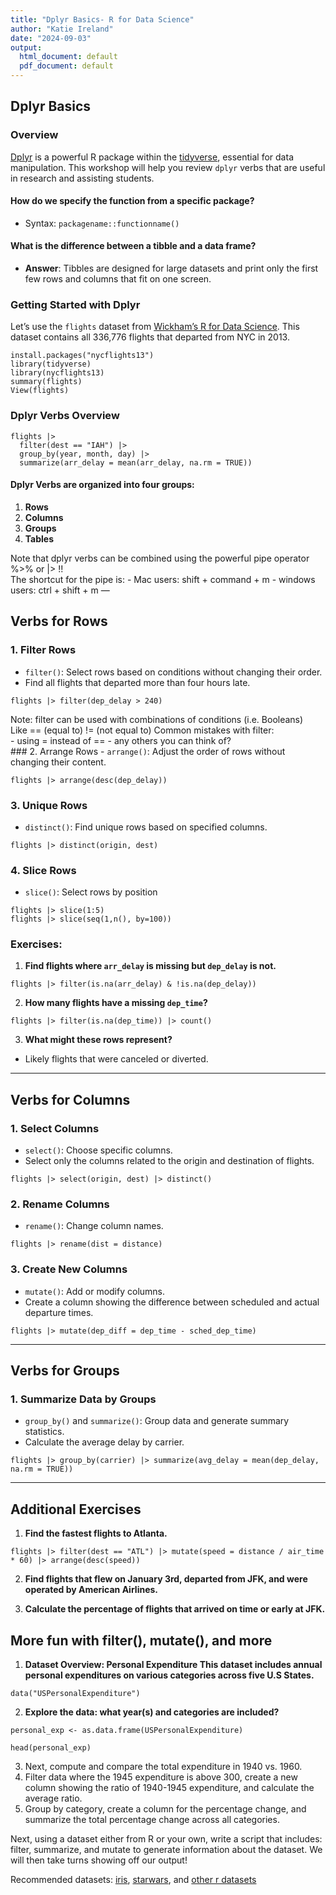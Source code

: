 ```yaml
---
title: "Dplyr Basics- R for Data Science"
author: "Katie Ireland"
date: "2024-09-03"
output:
  html_document: default
  pdf_document: default
---
```


## Dplyr Basics

### Overview
[Dplyr](https://dplyr.tidyverse.org/) is a powerful R package within the [tidyverse](https://www.tidyverse.org/), essential for data manipulation. This workshop will help you review `dplyr` verbs that are useful in research and assisting students.

#### How do we specify the function from a specific package?
- Syntax: `packagename::functionname()`

#### What is the difference between a tibble and a data frame?
- **Answer**: Tibbles are designed for large datasets and print only the first few rows and columns that fit on one screen.

### Getting Started with Dplyr
Let's use the `flights` dataset from [Wickham's R for Data Science](https://r4ds.had.co.nz/). This dataset contains all 336,776 flights that departed from NYC in 2013.

```
install.packages("nycflights13")
library(tidyverse)
library(nycflights13)
summary(flights)
View(flights)
```

### Dplyr Verbs Overview

```
flights |>
  filter(dest == "IAH") |> 
  group_by(year, month, day) |> 
  summarize(arr_delay = mean(arr_delay, na.rm = TRUE))
```

#### Dplyr Verbs are organized into four groups:
1. **Rows**
2. **Columns**
3. **Groups**
4. **Tables**

Note that dplyr verbs can be combined using the powerful pipe operator %>% or |> !!     
The shortcut for the pipe is:
- Mac users: shift + command + m
- windows users: ctrl + shift + m
---

## Verbs for Rows

### 1. Filter Rows
- `filter()`: Select rows based on conditions without changing their order.
- Find all flights that departed more than four hours late.

```
flights |> filter(dep_delay > 240)
```
Note: filter can be used with combinations of conditions (i.e. Booleans)    
Like == (equal to) != (not equal to)
Common mistakes with filter:    
- using = instead of ==
- any others you can think of?        
### 2. Arrange Rows
- `arrange()`: Adjust the order of rows without changing their content.

```
flights |> arrange(desc(dep_delay))
```

### 3. Unique Rows
- `distinct()`: Find unique rows based on specified columns.

```
flights |> distinct(origin, dest)
```
### 4. Slice Rows
- `slice()`: Select rows by position

```
flights |> slice(1:5)
flights |> slice(seq(1,n(), by=100))
```

### Exercises:
1. **Find flights where `arr_delay` is missing but `dep_delay` is not.**

```
flights |> filter(is.na(arr_delay) & !is.na(dep_delay))
```

2. **How many flights have a missing `dep_time`?**

```
flights |> filter(is.na(dep_time)) |> count()
```

3. **What might these rows represent?**
- Likely flights that were canceled or diverted.

---

## Verbs for Columns

### 1. Select Columns
- `select()`: Choose specific columns.
- Select only the columns related to the origin and destination of flights.

```
flights |> select(origin, dest) |> distinct()
```

### 2. Rename Columns
- `rename()`: Change column names.

```
flights |> rename(dist = distance)
```

### 3. Create New Columns
- `mutate()`: Add or modify columns.
- Create a column showing the difference between scheduled and actual departure times.

```
flights |> mutate(dep_diff = dep_time - sched_dep_time)
```

---

## Verbs for Groups

### 1. Summarize Data by Groups
- `group_by()` and `summarize()`: Group data and generate summary statistics.
- Calculate the average delay by carrier.

```
flights |> group_by(carrier) |> summarize(avg_delay = mean(dep_delay, na.rm = TRUE))
```

---

## Additional Exercises

1. **Find the fastest flights to Atlanta.**

```
flights |> filter(dest == "ATL") |> mutate(speed = distance / air_time * 60) |> arrange(desc(speed))
```

2. **Find flights that flew on January 3rd, departed from JFK, and were operated by American Airlines.**



3. **Calculate the percentage of flights that arrived on time or early at JFK.**





## More fun with filter(), mutate(), and more

1. **Dataset Overview: Personal Expenditure 
This dataset includes annual personal expenditures on various categories across five U.S States.**

```
data("USPersonalExpenditure")

```
2. **Explore the data: what year(s) and categories are included?**

```
personal_exp <- as.data.frame(USPersonalExpenditure)

head(personal_exp)

```
3. Next, compute and compare the total expenditure in 1940 vs. 1960.
4. Filter data where the 1945 expenditure is above 300, create a new column showing the ratio of 1940-1945 expenditure, and calculate the average ratio. 
5. Group by category, create a column for the percentage change, and summarize the total percentage change across all categories. 


Next, using a dataset either from R or your own, write a script that includes: filter, summarize, and mutate to generate information
about the dataset. We will then take turns showing off our output!

Recommended datasets: [iris](https://gist.github.com/curran/a08a1080b88344b0c8a7), [starwars](https://github.com/tidyverse/dplyr/blob/main/data-raw/starwars.csv), and [other r datasets](https://stat.ethz.ch/R-manual/R-devel/library/datasets/html/00Index.html)
